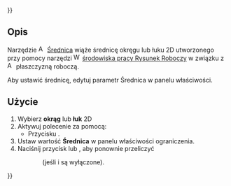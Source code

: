 {{UnfinishedDocu{{#translation:}}}}
<languages/>

{{Docnav/pl
|[[Assembly3_ConstraintMidPoint/pl|Wiązanie punkt środkowy]]
|[[Assembly3_ConstraintEqualRadius/pl|Równy promień]]
|[[Assembly3_Workbench/pl|środowisko pracy Assembly3]]
|IconL=Assembly_ConstraintMidPoint.svg
|IconR=Assembly_ConstraintEqualRadius.svg
|IconC=Assembly3_workbench_icon.svg
}}

{{GuiCommand/pl
|Name=Assembly3 ConstraintDiameter
|Name/pl=Assembly3: Wiązanie średnicy
|Icon=Assembly_ConstraintDiameter.svg
|Workbenches=[[Assembly3_Workbench/pl|Assembly3]]
}}

<span id="Description"></span>
==Opis==

Narzędzie [[Image:Assembly_ConstraintDiameter.svg|16px]] [[Assembly3_ConstraintDiameter/pl|Średnica]] wiąże średnicę okręgu lub łuku 2D utworzonego przy pomocy narzędzi [[Image:Workbench_Draft.svg|16px]] [[Draft_Workbench/pl|środowiska pracy Rysunek Roboczy]] w związku z [[Image:Assembly_Workplane.svg|16px]] płaszczyzną roboczą.

Aby ustawić średnicę, edytuj parametr Średnica w panelu właściwości. 

<span id="Usage"></span>
==Użycie==

# Wybierz '''okrąg''' lub '''łuk''' 2D
# Aktywuj polecenie {{Button|[[Image:Assembly_ConstraintDiameter.svg|16px]] [[Assembly3_ConstraintDiameter/pl|Średnica]]}} za pomocą:  
#* Przycisku {{Button|[[Image:Assembly_ConstraintDiameter.svg|16px]] [[Assembly3_ConstraintDiameter/pl|Średnica]]}}.  
# Ustaw wartość '''Średnica''' w panelu właściwości ograniczenia.  
# Naciśnij przycisk {{Button|[[Image:Assembly3_workbench_icon.svg|16px]] [[Assembly3_ResolveConstraints|Rozwiąż ograniczenia]]}} lub {{Button|[[Image:Assembly_QuickSolve.svg|16px]] [[Assembly3_QuickSolve/pl|Szybko rozwiąż]]}}, aby ponownie przeliczyć  
:: (jeśli {{Button|[[Image:Assembly_AutoRecompute.svg|16px]] [[Assembly3_AutoRecompute/pl|Automatyczne ponowne przeliczenie]]}} i {{Button|[[Image:Assembly_SmartRecompute.svg|16px]] [[Assembly3_SmartRecompute/pl|Inteligentne ponowne przeliczenie]]}} są wyłączone).


{{Docnav/pl
|[[Assembly3_ConstraintMidPoint/pl|Wiązanie punkt środkowy]]
|[[Assembly3_ConstraintEqualRadius/pl|Równy promień]]
|[[Assembly3_Workbench/pl|środowisko pracy Assembly3]]
|IconL=Assembly_ConstraintMidPoint.svg
|IconR=Assembly_ConstraintEqualRadius.svg
|IconC=Assembly3_workbench_icon.svg
}}

{{Userdocnavi{{#translation:}}}}